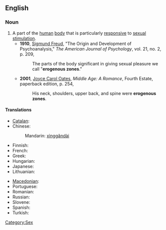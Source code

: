 ==English==

===Noun===
{{wikipedia}}
{{en-noun|sg=[[erogenous]] [[zone]]}}

# A part of the [[human]] [[body]] that is particularly [[responsive]] to [[sexual]] [[stimulation]].
#* '''1910''', [[w:Sigmund_Freud|Sigmund Freud]], "The Origin and Development of Psychoanalysis," ''The American Journal of Psychology'', vol. 21, no. 2, p. 209,
#*: The parts of the body significant in giving sexual pleasure we call "'''erogenous zones'''."
#* '''2001''', [[w:Joyce Carol Oates|Joyce Carol Oates]], ''Middle Age: A Romance'', Fourth Estate, paperback edition, p. 254,
#*: His neck, shoulders, upper back, and spine were '''erogenous zones'''.

====Translations====
{{trans-top|erogenous zone}}
* [[Catalan]]: {{t-|ca|zona erògena|f}}
* Chinese: {{zh-ts|性感帶|性感带}}
*: Mandarin: [[xìnggǎndài]]
* Finnish: {{t|fi|erogeeninen alue}}
* French: {{t-|fr|zone érogène|f}}
* Greek: {{t|el|ερωτογενή ζώνη|f|sc=Grek}}
* Hungarian: {{t-|hu|erogén zóna}}
* Japanese: {{t|ja|性感帯|tr=[[せいかんたい]], [[seikantai]]|sc=Jpan}}
* Lithuanian: {{t-|lt|erogeninė zona|f|xs=Lithuanian}}
{{trans-mid}}
* [[Macedonian]]: {{t|mk|ерогена зона|f|tr=erogéna zóna|xs=Macedonian}}
* Portuguese: {{t-|pt|zona erógena|f}}
* Romanian: {{t-|ro|zonă erogenă|f}}
* Russian: {{t|ru|эрогенная зона|f|sc=Cyrl}}
* Slovene: {{t-|sl|erogena cona|f}}
* Spanish: {{t-|es|zona erógena|f}}
* Turkish: {{t-|tr|erojen bölge}}
{{trans-bottom}}

[[Category:Sex]]